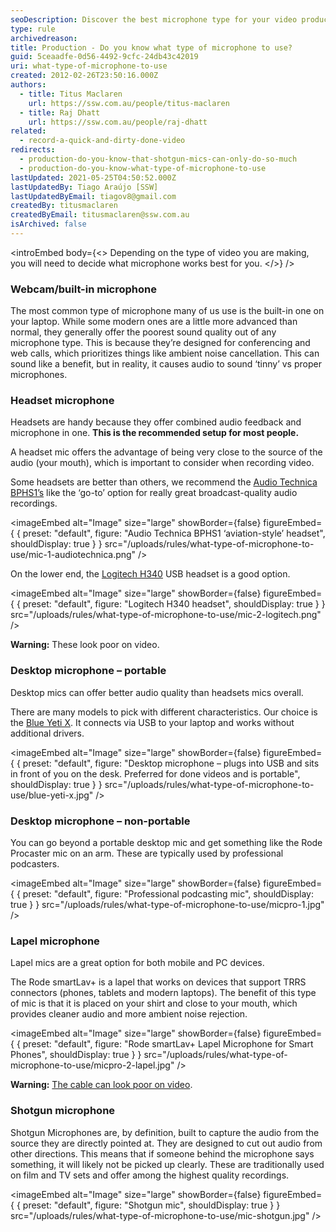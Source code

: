 ```yaml
---
seoDescription: Discover the best microphone type for your video production needs, from webcam to shotgun mics.
type: rule
archivedreason:
title: Production - Do you know what type of microphone to use?
guid: 5ceaadfe-0d56-4492-9cfc-24db43c42019
uri: what-type-of-microphone-to-use
created: 2012-02-26T23:50:16.000Z
authors:
  - title: Titus Maclaren
    url: https://ssw.com.au/people/titus-maclaren
  - title: Raj Dhatt
    url: https://ssw.com.au/people/raj-dhatt
related:
  - record-a-quick-and-dirty-done-video
redirects:
  - production-do-you-know-that-shotgun-mics-can-only-do-so-much
  - production-do-you-know-what-type-of-microphone-to-use
lastUpdated: 2021-05-25T04:50:52.000Z
lastUpdatedBy: Tiago Araújo [SSW]
lastUpdatedByEmail: tiagov8@gmail.com
createdBy: titusmaclaren
createdByEmail: titusmaclaren@ssw.com.au
isArchived: false
---
```


<introEmbed
  body={<>
Depending on the type of video you are making, you will need to decide what microphone works best for you.
  </>}
/>
### Webcam/built-in microphone

The most common type of microphone many of us use is the built-in one on your laptop.
While some modern ones are a little more advanced than normal, they generally offer the poorest sound quality out of any microphone type. This is because they’re designed for conferencing and web calls, which prioritizes things like ambient noise cancellation. This can sound like a benefit, but in reality, it causes audio to sound ‘tinny’ vs proper microphones.

### Headset microphone

Headsets are handy because they offer combined audio feedback and microphone in one.
**This is the recommended setup for most people.**

A headset mic offers the advantage of being very close to the source of the audio (your mouth), which is important to consider when recording video.

Some headsets are better than others, we recommend the [Audio Technica BPHS1’s](https://www.audio-technica.com/en-us/bphs1) like the ‘go-to’ option for really great broadcast-quality audio recordings.


<imageEmbed
  alt="Image"
  size="large"
  showBorder={false}
  figureEmbed={ {
    preset: "default",
    figure: "Audio Technica BPHS1 ‘aviation-style’ headset",
    shouldDisplay: true
  } }
  src="/uploads/rules/what-type-of-microphone-to-use/mic-1-audiotechnica.png"
/>

On the lower end, the [Logitech H340](https://www.logitech.com/en-au/products/headsets/h340-usb-pc-noise-cancelling-mic.981-000477.html) USB headset is a good option.


<imageEmbed
  alt="Image"
  size="large"
  showBorder={false}
  figureEmbed={ {
    preset: "default",
    figure: "Logitech H340 headset",
    shouldDisplay: true
  } }
  src="/uploads/rules/what-type-of-microphone-to-use/mic-2-logitech.png"
/>

**Warning:** These look poor on video.

### Desktop microphone – portable

Desktop mics can offer better audio quality than headsets mics overall.

There are many models to pick with different characteristics. Our choice is the [Blue Yeti X](https://www.bluemic.com/en-us/products/yeti-x/). It connects via USB to your laptop and works without additional drivers.


<imageEmbed
  alt="Image"
  size="large"
  showBorder={false}
  figureEmbed={ {
    preset: "default",
    figure: "Desktop microphone – plugs into USB and sits in front of you on the desk. Preferred for done videos and is portable",
    shouldDisplay: true
  } }
  src="/uploads/rules/what-type-of-microphone-to-use/blue-yeti-x.jpg"
/>

### Desktop microphone – non-portable

You can go beyond a portable desktop mic and get something like the Rode Procaster mic on an arm. These are typically used by professional podcasters.


<imageEmbed
  alt="Image"
  size="large"
  showBorder={false}
  figureEmbed={ {
    preset: "default",
    figure: "Professional podcasting mic",
    shouldDisplay: true
  } }
  src="/uploads/rules/what-type-of-microphone-to-use/micpro-1.jpg"
/>

### Lapel microphone

Lapel mics are a great option for both mobile and PC devices.

The Rode smartLav+ is a lapel that works on devices that support TRRS connectors (phones, tablets and modern laptops).
The benefit of this type of mic is that it is placed on your shirt and close to your mouth, which provides cleaner audio and more ambient noise rejection.


<imageEmbed
  alt="Image"
  size="large"
  showBorder={false}
  figureEmbed={ {
    preset: "default",
    figure: "Rode smartLav+ Lapel Microphone for Smart Phones",
    shouldDisplay: true
  } }
  src="/uploads/rules/what-type-of-microphone-to-use/micpro-2-lapel.jpg"
/>

**Warning:** [The cable can look poor on video](https://www.youtube.com/watch?v=3YbAGcB2LgQ&feature=emb_title).

### Shotgun microphone

Shotgun Microphones are, by definition, built to capture the audio from the source they are directly pointed at. They are designed to cut out audio from other directions. This means that if someone behind the microphone says something, it will likely not be picked up clearly.
These are traditionally used on film and TV sets and offer among the highest quality recordings.


<imageEmbed
  alt="Image"
  size="large"
  showBorder={false}
  figureEmbed={ {
    preset: "default",
    figure: "Shotgun mic",
    shouldDisplay: true
  } }
  src="/uploads/rules/what-type-of-microphone-to-use/mic-shotgun.jpg"
/>

